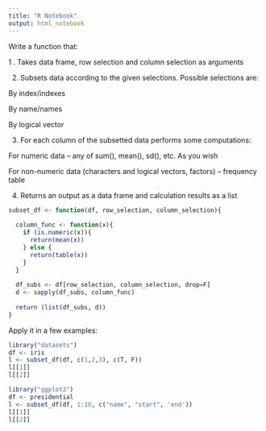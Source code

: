 ```yaml
---
title: "R Notebook"
output: html_notebook
---
```


Write a function that:

1 . Takes data frame, row selection and column selection as arguments

2. Subsets data according to the given selections. Possible selections are:

  By index/indexes

  By name/names

  By logical vector

3. For each column of the subsetted data performs some computations:

  For numeric data – any of sum(), mean(), sd(), etc. As you wish

  For non-numeric data (characters and logical vectors, factors) – frequency table

4. Returns an output as a data frame and calculation results as a list

```r
subset_df <- function(df, row_selection, column_selection){
  
  column_func <- function(x){
    if (is.numeric(x)){
      return(mean(x))
    } else {
      return(table(x))
    }
  }
  
  df_subs <- df[row_selection, column_selection, drop=F]
  d <- sapply(df_subs, column_func)
  
  return (list(df_subs, d))
}
```

Apply it in a few examples:

```r
library("datasets")
df <- iris
l <- subset_df(df, c(1,2,3), c(T, F))
l[[1]]
l[[2]]
```
```r
library("ggplot2")
df <- presidential
l <- subset_df(df, 1:10, c("name", "start", 'end'))
l[[1]]
l[[2]]
```


